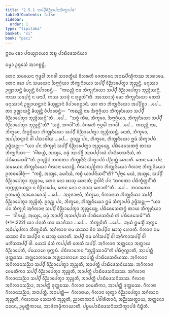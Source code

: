 ```yaml
---
title: "2.5.1 ᩈᨸ᩠ᨸᩥᩅᩥᨬ᩠ᨬᩣᨸᨶᩈᩥᨠ᩠ᨡᩣᨸᨴ"
tableOfContents: false
sidebar:
  order: 1
type: "tipitaka"
basket: "vi"
book: "paci"
---
```



<DynamicBreadcrumb />


<Paragraph number="3528" type="center" book="paci">
ᩍᨾᩮ ᨡᩮᩣ ᨸᨶᩣᨿ᩠ᨿᩣᨿᩮᩣ ᩋᨭ᩠ᨮ ᨸᩣᨭᩥᨴᩮᩈᨶᩦᨿᩣ

  
ᨵᨾ᩠ᨾᩣ ᩏᨴ᩠ᨴᩮᩈᩴ ᩋᩣᨣᨧ᩠ᨨᨶ᩠ᨲᩥ.


</Paragraph>

<Division number="1228" book="paci">

<Paragraph number="3529" book="paci">
ᨲᩮᨶ ᩈᨾᨿᩮᨶ ᨻᩩᨴ᩠ᨵᩮᩤ ᨽᨣᩅᩤ ᩈᩣᩅᨲ᩠ᨳᩥᨿᩴ ᩅᩥᩉᩁᨲᩥ ᨩᩮᨲᩅᨶᩮ ᩋᨶᩣᨳᨸᩥᨱ᩠ᨯᩥᨠᩔ ᩋᩣᩁᩣᨾᩮ. ᨲᩮᨶ ᨡᩮᩣ ᨸᨶ ᩈᨾᨿᩮᨶ ᨨᨻ᩠ᨻᨣ᩠ᨣᩥᨿᩣ ᨽᩥᨠ᩠ᨡᩩᨶᩥᨿᩮᩣ ᩈᨸ᩠ᨸᩥᩴ ᩅᩥᨬ᩠ᨬᩣᨸᩮᨲ᩠ᩅᩣ ᨽᩩᨬ᩠ᨩᨶ᩠ᨲᩥ. ᨾᨶᩩᩔᩣ ᩏᨩ᩠ᨫᩣᨿᨶ᩠ᨲᩥ ᨡᩥᨿ᩠ᨿᨶ᩠ᨲᩥ ᩅᩥᨸᩣᨧᩮᨶ᩠ᨲᩥ—  “ᨠᨳᨬ᩠ᩉᩥ ᨶᩣᨾ ᨽᩥᨠ᩠ᨡᩩᨶᩥᨿᩮᩣ ᩈᨸ᩠ᨸᩥᩴ ᩅᩥᨬ᩠ᨬᩣᨸᩮᨲ᩠ᩅᩣ ᨽᩩᨬ᩠ᨩᩥᩔᨶ᩠ᨲᩥ. ᨠᩔ ᩈᨾ᩠ᨸᨶ᩠ᨶᩴ ᨶ ᨾᨶᩣᨸᩴ, ᨠᩔ ᩈᩣᨴᩩᩴ ᨶ ᩁᩩᨧ᩠ᨧᨲᩦ”ᨲᩥ.
</Paragraph>

<Paragraph number="3530" book="paci">
ᩋᩔᩮᩣᩈᩩᩴ ᨡᩮᩣ ᨽᩥᨠ᩠ᨡᩩᨶᩥᨿᩮᩣ ᨲᩮᩈᩴ ᨾᨶᩩᩔᩣᨶᩴ ᩏᨩ᩠ᨫᩣᨿᨶ᩠ᨲᩣᨶᩴ ᨡᩥᨿ᩠ᨿᨶ᩠ᨲᩣᨶᩴ ᩅᩥᨸᩣᨧᩮᨶ᩠ᨲᩣᨶᩴ. ᨿᩣ ᨲᩣ ᨽᩥᨠ᩠ᨡᩩᨶᩥᨿᩮᩣ ᩋᨸ᩠ᨸᩥᨧ᩠ᨨᩣ …ᨸᩮ…  ᨲᩣ ᩏᨩ᩠ᨫᩣᨿᨶ᩠ᨲᩥ ᨡᩥᨿ᩠ᨿᨶ᩠ᨲᩥ ᩅᩥᨸᩣᨧᩮᨶ᩠ᨲᩥ—  “ᨠᨳᨬ᩠ᩉᩥ ᨶᩣᨾ ᨨᨻ᩠ᨻᨣ᩠ᨣᩥᨿᩣ ᨽᩥᨠ᩠ᨡᩩᨶᩥᨿᩮᩣ ᩈᨸ᩠ᨸᩥᩴ ᩅᩥᨬ᩠ᨬᩣᨸᩮᨲ᩠ᩅᩣ ᨽᩩᨬ᩠ᨩᩥᩔᨶ᩠ᨲᩦ”ᨲᩥ …ᨸᩮ…  “ᩈᨧ᩠ᨧᩴ ᨠᩥᩁ, ᨽᩥᨠ᩠ᨡᩅᩮ, ᨨᨻ᩠ᨻᨣ᩠ᨣᩥᨿᩣ, ᨽᩥᨠ᩠ᨡᩩᨶᩥᨿᩮᩣ ᩈᨸ᩠ᨸᩥᩴ ᩅᩥᨬ᩠ᨬᩣᨸᩮᨲ᩠ᩅᩣ ᨽᩩᨬ᩠ᨩᨶ᩠ᨲᩦ”ᨲᩥ? “ᩈᨧ᩠ᨧᩴ, ᨽᨣᩅᩤ”ᨲᩥ. ᩅᩥᨣᩁᩉᩥ ᨻᩩᨴ᩠ᨵᩮᩤ ᨽᨣᩅᩤ …ᨸᩮ…  ᨠᨳᨬ᩠ᩉᩥ ᨶᩣᨾ, ᨽᩥᨠ᩠ᨡᩅᩮ, ᨨᨻ᩠ᨻᨣ᩠ᨣᩥᨿᩣ ᨽᩥᨠ᩠ᨡᩩᨶᩥᨿᩮᩣ ᩈᨸ᩠ᨸᩥᩴ ᩅᩥᨬ᩠ᨬᩣᨸᩮᨲ᩠ᩅᩣ ᨽᩩᨬ᩠ᨩᩥᩔᨶ᩠ᨲᩥ. ᨶᩮᨲᩴ, ᨽᩥᨠ᩠ᨡᩅᩮ, ᩋᨸ᩠ᨸᩈᨶ᩠ᨶᩣᨶᩴ ᩅᩤ ᨸᩈᩣᨴᩤᨿ …ᨸᩮ…  ᩑᩅᨬ᩠ᨧ ᨸᨶ, ᨽᩥᨠ᩠ᨡᩅᩮ, ᨽᩥᨠ᩠ᨡᩩᨶᩥᨿᩮᩣ ᩍᨾᩴ ᩈᩥᨠ᩠ᨡᩣᨸᨴᩴ ᩏᨴ᩠ᨴᩥᩈᨶ᩠ᨲᩩ—
</Paragraph>

<Paragraph number="3531" book="paci">
<Emphasis>“ᨿᩣ ᨸᨶ ᨽᩥᨠ᩠ᨡᩩᨶᩦ ᩈᨸ᩠ᨸᩥᩴ ᩅᩥᨬ᩠ᨬᩣᨸᩮᨲ᩠ᩅᩣ ᨽᩩᨬ᩠ᨩᩮᨿ᩠ᨿ, ᨸᨭᩥᨴᩮᩈᩮᨲᨻ᩠ᨻᩴ ᨲᩣᨿ ᨽᩥᨠ᩠ᨡᩩᨶᩥᨿᩣ—  ‘ᨣᩤᩁᨿ᩠ᩉᩴ, ᩋᨿ᩠ᨿᩮ, ᨵᨾ᩠ᨾᩴ ᩋᩣᨸᨩ᩠ᨩᩥᩴ ᩋᩈᨸ᩠ᨸᩣᨿᩴ ᨸᩣᨭᩥᨴᩮᩈᨶᩦᨿᩴ, ᨲᩴ ᨸᨭᩥᨴᩮᩈᩮᨾᩦ’”</Emphasis>ᨲᩥ.
</Paragraph>

<Paragraph number="3532" book="paci">
ᩑᩅᨬ᩠ᨧᩥᨴᩴ ᨽᨣᩅᨲᩣ ᨽᩥᨠ᩠ᨡᩩᨶᩦᨶᩴ ᩈᩥᨠ᩠ᨡᩣᨸᨴᩴ ᨸᨬ᩠ᨬᨲ᩠ᨲᩴ ᩉᩮᩣᨲᩥ.
</Paragraph>

</Division>
<Division number="1229" book="paci">

<Paragraph number="3533" book="paci">
ᨲᩮᨶ ᨡᩮᩣ ᨸᨶ ᩈᨾᨿᩮᨶ ᨽᩥᨠ᩠ᨡᩩᨶᩥᨿᩮᩣ ᨣᩥᩃᩣᨶᩣ ᩉᩮᩣᨶ᩠ᨲᩥ. ᨣᩥᩃᩣᨶᨸᩩᨧ᩠ᨨᩥᨠᩣ ᨽᩥᨠ᩠ᨡᩩᨶᩥᨿᩮᩣ ᨣᩥᩃᩣᨶᩣ ᨽᩥᨠ᩠ᨡᩩᨶᩥᨿᩮᩣ ᩑᨲᨴᩅᩮᩤᨧᩩᩴ—  “ᨠᨧ᩠ᨧᩥ, ᩋᨿ᩠ᨿᩮ, ᨡᨾᨶᩦᨿᩴ, ᨠᨧ᩠ᨧᩥ ᨿᩣᨸᨶᩦᨿᨶ᩺”ᨲᩥ? “ᨸᩩᨻ᩠ᨻᩮ ᨾᨿᩴ, ᩋᨿ᩠ᨿᩮ, ᩈᨸ᩠ᨸᩥᩴ ᩅᩥᨬ᩠ᨬᩣᨸᩮᨲ᩠ᩅᩣ ᨽᩩᨬ᩠ᨩᩣᨾ, ᨲᩮᨶ ᨶᩮᩣ ᨹᩣᩈᩩ ᩉᩮᩣᨲᩥ; ᩍᨴᩤᨶᩥ ᨸᨶ ‘ᨽᨣᩅᨲᩣ ᨸᨭᩥᨠ᩠ᨡᩥᨲ᩠ᨲᨶ᩺’ᨲᩥ ᨠᩩᨠ᩠ᨠᩩᨧ᩠ᨧᩣᨿᨶ᩠ᨲᩣ ᨶ ᩅᩥᨬ᩠ᨬᩣᨸᩮᨾ, ᨲᩮᨶ ᨶᩮᩣ ᨶ ᨹᩣᩈᩩ ᩉᩮᩣᨲᩦ”ᨲᩥ …ᨸᩮ…  ᨽᨣᩅᨲᩮᩣ ᩑᨲᨾᨲ᩠ᨳᩴ ᩋᩣᩁᩮᩣᨧᩮᩈᩩᩴ …ᨸᩮ…  ᩋᨶᩩᨩᩣᨶᩣᨾᩥ, ᨽᩥᨠ᩠ᨡᩅᩮ, ᨣᩥᩃᩣᨶᩣᨿ ᨽᩥᨠ᩠ᨡᩩᨶᩥᨿᩣ ᩈᨸ᩠ᨸᩥᩴ ᩅᩥᨬ᩠ᨬᩣᨸᩮᨲ᩠ᩅᩣ ᨽᩩᨬ᩠ᨩᩥᨲᩩᩴ. ᩑᩅᨬ᩠ᨧ ᨸᨶ, ᨽᩥᨠ᩠ᨡᩅᩮ, ᨽᩥᨠ᩠ᨡᩩᨶᩥᨿᩮᩣ ᩍᨾᩴ ᩈᩥᨠ᩠ᨡᩣᨸᨴᩴ ᩏᨴ᩠ᨴᩥᩈᨶ᩠ᨲᩩ—
</Paragraph>

</Division>
<Division number="1230" book="paci">

<Paragraph number="3534" book="paci">
<Emphasis>“ᨿᩣ ᨸᨶ ᨽᩥᨠ᩠ᨡᩩᨶᩦ ᩋᨣᩥᩃᩣᨶᩣ ᩈᨸ᩠ᨸᩥᩴ ᩅᩥᨬ᩠ᨬᩣᨸᩮᨲ᩠ᩅᩣ ᨽᩩᨬ᩠ᨩᩮᨿ᩠ᨿ, ᨸᨭᩥᨴᩮᩈᩮᨲᨻ᩠ᨻᩴ ᨲᩣᨿ ᨽᩥᨠ᩠ᨡᩩᨶᩥᨿᩣ—  ‘ᨣᩤᩁᨿ᩠ᩉᩴ, ᩋᨿ᩠ᨿᩮ, ᨵᨾ᩠ᨾᩴ ᩋᩣᨸᨩ᩠ᨩᩥᩴ ᩋᩈᨸ᩠ᨸᩣᨿᩴ ᨸᩣᨭᩥᨴᩮᩈᨶᩦᨿᩴ ᨲᩴ ᨸᨭᩥᨴᩮᩈᩮᨾᩦ’”</Emphasis>ᨲᩥ. (*1*:<Emphasis>222</Emphasis>)
</Paragraph>

</Division>
<Division number="1231" book="paci">

<Paragraph number="3535" book="paci">
<Emphasis>ᨿᩣ ᨸᨶᩣ</Emphasis>ᨲᩥ ᨿᩣ ᨿᩣᨴᩥᩈᩣ …ᨸᩮ…  <Emphasis>ᨽᩥᨠ᩠ᨡᩩᨶᩦ</Emphasis>ᨲᩥ …ᨸᩮ…  ᩋᨿᩴ ᩍᨾᩈ᩠ᨾᩥᩴ ᩋᨲ᩠ᨳᩮ ᩋᨵᩥᨸ᩠ᨸᩮᨲᩣ ᨽᩥᨠ᩠ᨡᩩᨶᩦᨲᩥ.
</Paragraph>

<Paragraph number="3536" book="paci">
<Emphasis>ᩋᨣᩥᩃᩣᨶᩣ</Emphasis> ᨶᩣᨾ ᨿᩔᩣ ᩅᩥᨶᩣ ᩈᨸ᩠ᨸᩥᨶᩣ ᨹᩣᩈᩩ ᩉᩮᩣᨲᩥ.
</Paragraph>

<Paragraph number="3537" book="paci">
<Emphasis>ᨣᩥᩃᩣᨶᩣ</Emphasis> ᨶᩣᨾ ᨿᩔᩣ ᩅᩥᨶᩣ ᩈᨸ᩠ᨸᩥᨶᩣ ᨶ ᨹᩣᩈᩩ ᩉᩮᩣᨲᩥ.
</Paragraph>

<Paragraph number="3538" book="paci">
<Emphasis>ᩈᨸ᩠ᨸᩥ</Emphasis> ᨶᩣᨾ ᨣᩮᩤᩈᨸ᩠ᨸᩥ ᩅᩤ ᩋᨩᩥᨠᩣᩈᨸ᩠ᨸᩥ ᩅᩤ ᨾᩉᩥᩴᩈᩈᨸ᩠ᨸᩥ ᩅᩤ. ᨿᩮᩈᩴ ᨾᩴᩈᩴ ᨠᨸ᩠ᨸᨲᩥ ᨲᩮᩈᩴ ᩈᨸ᩠ᨸᩥ.
</Paragraph>

<Paragraph number="3539" book="paci">
ᩋᨣᩥᩃᩣᨶᩣ ᩋᨲ᩠ᨲᨶᩮᩣ ᩋᨲ᩠ᨳᩣᨿ ᩅᩥᨬ᩠ᨬᩣᨸᩮᨲᩥ, ᨸᨿᩮᩣᨣᩮ ᨴᩩᨠ᩠ᨠᨭᩴ. ᨸᨭᩥᩃᩣᨽᩮᨶ “ᨽᩩᨬ᩠ᨩᩥᩔᩣᨾᩦ”ᨲᩥ ᨸᨭᩥᨣ᩠ᨣᨱ᩠ᩉᩣᨲᩥ, ᩋᩣᨸᨲ᩠ᨲᩥ ᨴᩩᨠ᩠ᨠᨭᩔ. ᩋᨩ᩠ᨫᩮᩣᩉᩣᩁᩮ ᩋᨩ᩠ᨫᩮᩣᩉᩣᩁᩮ ᩋᩣᨸᨲ᩠ᨲᩥ ᨸᩣᨭᩥᨴᩮᩈᨶᩦᨿᩔ.
</Paragraph>

</Division>
<Division number="1232" book="paci">

<Paragraph number="3540" book="paci">
ᩋᨣᩥᩃᩣᨶᩣ ᩋᨣᩥᩃᩣᨶᩈᨬ᩠ᨬᩣ ᩈᨸ᩠ᨸᩥᩴ ᩅᩥᨬ᩠ᨬᩣᨸᩮᨲ᩠ᩅᩣ ᨽᩩᨬ᩠ᨩᨲᩥ, ᩋᩣᨸᨲ᩠ᨲᩥ ᨸᩣᨭᩥᨴᩮᩈᨶᩦᨿᩔ. ᩋᨣᩥᩃᩣᨶᩣ ᩅᩮᨾᨲᩥᨠᩣ ᩈᨸ᩠ᨸᩥᩴ ᩅᩥᨬ᩠ᨬᩣᨸᩮᨲ᩠ᩅᩣ ᨽᩩᨬ᩠ᨩᨲᩥ, ᩋᩣᨸᨲ᩠ᨲᩥ ᨸᩣᨭᩥᨴᩮᩈᨶᩦᨿᩔ. ᩋᨣᩥᩃᩣᨶᩣ ᨣᩥᩃᩣᨶᩈᨬ᩠ᨬᩣ ᩈᨸ᩠ᨸᩥᩴ ᩅᩥᨬ᩠ᨬᩣᨸᩮᨲ᩠ᩅᩣ ᨽᩩᨬ᩠ᨩᨲᩥ, ᩋᩣᨸᨲ᩠ᨲᩥ ᨸᩣᨭᩥᨴᩮᩈᨶᩦᨿᩔ.
</Paragraph>

<Paragraph number="3541" book="paci">
ᨣᩥᩃᩣᨶᩣ ᩋᨣᩥᩃᩣᨶᩈᨬ᩠ᨬᩣ, ᩋᩣᨸᨲ᩠ᨲᩥ ᨴᩩᨠ᩠ᨠᨭᩔ. ᨣᩥᩃᩣᨶᩣ ᩅᩮᨾᨲᩥᨠᩣ, ᩋᩣᨸᨲ᩠ᨲᩥ ᨴᩩᨠ᩠ᨠᨭᩔ. ᨣᩥᩃᩣᨶᩣ ᨣᩥᩃᩣᨶᩈᨬ᩠ᨬᩣ, ᩋᨶᩣᨸᨲ᩠ᨲᩥ.
</Paragraph>

</Division>
<Division number="1233" book="paci">

<Paragraph number="3542" book="paci">
ᩋᨶᩣᨸᨲ᩠ᨲᩥ—  ᨣᩥᩃᩣᨶᩣᨿ, ᨣᩥᩃᩣᨶᩣ ᩉᩩᨲ᩠ᩅᩣ ᩅᩥᨬ᩠ᨬᩣᨸᩮᨲ᩠ᩅᩣ ᩋᨣᩥᩃᩣᨶᩣ ᨽᩩᨬ᩠ᨩᨲᩥ, ᨣᩥᩃᩣᨶᩣᨿ ᩈᩮᩈᨠᩴ ᨽᩩᨬ᩠ᨩᨲᩥ, ᨬᩣᨲᨠᩣᨶᩴ ᨸᩅᩤᩁᩥᨲᩣᨶᩴ, ᩋᨬ᩠ᨬᩔᨲ᩠ᨳᩣᨿ, ᩋᨲ᩠ᨲᨶᩮᩣ ᨵᨶᩮᨶ, ᩏᨾ᩠ᨾᨲ᩠ᨲᩥᨠᩣᨿ, ᩋᩣᨴᩥᨠᨾ᩠ᨾᩥᨠᩣᨿᩣᨲᩥ.

</Paragraph>
</Division>

<Paragraph number="3543" type="center" book="paci">
ᨸᨮᨾᨸᩣᨭᩥᨴᩮᩈᨶᩦᨿᩈᩥᨠ᩠ᨡᩣᨸᨴᩴ ᨶᩥᨭ᩠ᨮᩥᨲᩴ.
</Paragraph>